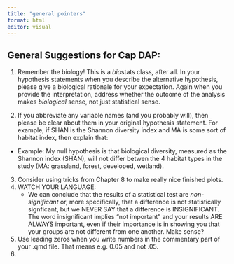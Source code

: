 ```yaml
---
title: "general pointers"
format: html
editor: visual
---
```


## General Suggestions for Cap DAP:

1.  Remember the biology! This is a *bio*stats class, after all. In your hypothesis statements when you describe the alternative hypothesis, please give a biological rationale for your expectation. Again when you provide the interpretation, address whether the outcome of the analysis makes *biological* sense, not just statistical sense.

2.  If you abbreviate any variable names (and you probably will), then please be clear about them in your original hypothesis statement. For example, if SHAN is the Shannon diversity index and MA is some sort of habitat index, then explain that:

-   Example: My null hypothesis is that biological diversity, measured as the Shannon index (SHAN), will not differ betwen the 4 habitat types in the study (MA: grassland, forest, developed, wetland).

3.  Consider using tricks from Chapter 8 to make really nice finished plots.
4.  WATCH YOUR LANGUAGE:
    -   We can conclude that the results of a statistical test are *non-significant* or, more specifically, that a difference is not statistically signficant, but we NEVER SAY that a difference is INSIGNIFICANT. The word insignificant implies "not important" and your results ARE ALWAYS important, even if their importance is in showing you that your groups are not different from one another. Make sense?
5.  Use leading zeros when you write numbers in the commentary part of your .qmd file. That means e.g. 0.05 and not .05.
6.  

